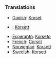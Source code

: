 
===Translations===
* [[Danish]]: [[Korset]]
* {{de}}: [[Korsett]]
* [[Esperanto]]: [[Korseto]]
* [[French]]: [[Corset]]
* [[Norwegian]]: [[Korsett]]
* [[Swedish]]: [[Korsett]]